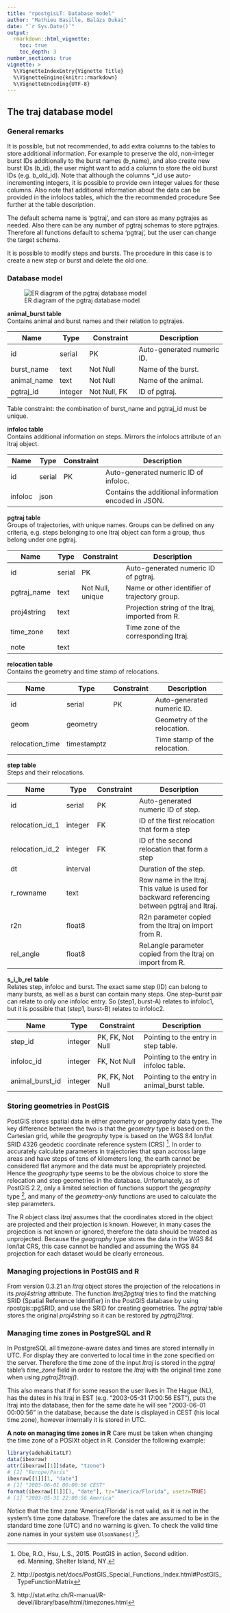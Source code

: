 ```yaml
---
title: "rpostgisLT: Database model"
author: "Mathieu Basille, Balázs Dukai"
date: "`r Sys.Date()`"
output: 
  rmarkdown::html_vignette:
    toc: true
    toc_depth: 3
number_sections: true
vignette: >
  %\VignetteIndexEntry{Vignette Title}
  %\VignetteEngine{knitr::rmarkdown}
  %\VignetteEncoding{UTF-8}
---
```

## The traj database model

### General remarks
It is possible, but not recommended, to add extra columns to the tables to store
additional information. For example to preserve the old, non-integer burst IDs
additionally to the burst names (b_name), and also create new burst IDs (b_id),
the user might want to add a column to store the old burst IDs (e.g. b_old_id).
Note that although the columns *_id use auto-incrementing integers, it is
possible to provide own integer values for these columns. Also note that
additional information about the data can be provided in the infolocs tables,
which the the recommended procedure See further at the table description. 

The default schema name is ‘pgtraj’, and can store as many pgtrajes as needed.
Also there can be any number of pgtraj schemas to store pgtrajes. Therefore all
functions default to schema ‘pgtraj’, but the user can change the target schema.

It is possible to modify steps and bursts. The procedure in this case is to
create a new step or burst and delete the old one.

### Database model

![ER diagram of the pgtraj database model](./figure/database_model.png)

**animal_burst table**\
Contains animal and burst names and their relation to pgtrajes.

| Name   | Type   | Constraint       | Description                          |
|--------|--------|------------------|--------------------------------------|
|id   | serial | PK               | Auto-generated numeric ID. |
|burst_name | text   | Not Null | Name of the burst.                  |
|animal_name | text   | Not Null | Name of the animal.                  |
|pgtraj_id | integer   | Not Null, FK | ID of pgtraj.                  |

Table constraint: the combination of burst_name and pgtraj_id must be unique.

**infoloc table**\
Contains additional information on steps. Mirrors the infolocs attribute of an ltraj object.

| Name    | Type   | Constraint | Description                                          |
|---------|--------|------------|------------------------------------------------------|
| id    | serial | PK         | Auto-generated numeric ID of infoloc.                |
| infoloc | json   |            | Contains the additional information encoded in JSON. |

**pgtraj table**\
Groups of trajectories, with unique names. Groups can be defined on any criteria, e.g. steps belonging to one ltraj object can form a group, thus belong under one pgtraj.

| Name    | Type   | Constraint       | Description                                      |
|---------|--------|------------------|--------------------------------------------------|
| id    | serial | PK               | Auto-generated numeric ID of pgtraj.             |
| pgtraj_name  | text   | Not Null, unique | Name or other identifier of trajectory group.    |
| proj4string  | text   |                  | Projection string of the ltraj, imported from R. |
| time_zone    | text   |                  | Time zone of the corresponding ltraj.            |
| note | text   |                  |                                                  |

**relocation table**\
Contains the geometry and time stamp of relocations.

| Name    | Type   | Constraint | Description                                          |
|---------|--------|------------|------------------------------------------------------|
| id    | serial | PK         | Auto-generated numeric ID.                |
| geom | geometry   |            | Geometry of the relocation. |
| relocation_time | timestamptz   |            | Time stamp of the relocation. |

**step table**\
Steps and their relocations.

| Name      | Type        | Constraint    | Description                                                                                                           |
|-----------|-------------|---------------|-----------------------------------------------------------------------------------------------------------------------|
| id      | serial      | PK            | Auto-generated numeric ID of step. |
| relocation_id_1      | integer      | FK            | ID of the first relocation that form a step |
| relocation_id_2      | integer      | FK            | ID of the second relocation that form a step |
| dt        | interval    |  | Duration of the step.                                                                                                 |
| r_rowname | text        |  | Row name in the ltraj. This value is used for backward referencing between pgtraj and ltraj.                          |
| r2n      | float8      |             | R2n parameter copied from the ltraj on import from R. |
| rel_angle      | float8      |             | Rel.angle parameter copied from the ltraj on import from R. |

**s_i_b_rel table**\
Relates step, infoloc and burst. The exact same step (ID) can belong to many bursts, as well as a burst can contain many steps. One step–burst pair can relate to only one infoloc entry. So (step1, burst-A) relates to infoloc1, but it is possible that (step1, burst-B) relates to infoloc2.

| Name | Type    | Constraint       | Description                              |
|------|---------|------------------|------------------------------------------|
| step_id | integer | PK, FK, Not Null | Pointing to the entry in step table.    |
| infoloc_id | integer | FK, Not Null     | Pointing to the entry in infoloc table. |
| animal_burst_id | integer | PK, FK, Not Null | Pointing to the entry in animal_burst table.   |

### Storing geometries in PostGIS
PostGIS stores spatial data in either *geometry* or *geography* data types. The key difference between the two is that the *geometry* type is based on the Cartesian grid, while the *geography* type is based on the WGS 84 lon/lat SRID 4326 geodetic coordinate reference system (CRS) [^1]. In order to accurately calculate parameters in trajectories that span accross large areas and have steps of tens of kilometers long, the earth cannot be considered flat anymore and the data must be appropriately projected. Hence the *geography* type seems to be the obvious choice to store the relocation and step geometries in the database. Unfortunately, as of PostGIS 2.2, only a limited selection of functions support the *geography* type [^2], and many of the *geometry-only* functions are used to calculate the step parameters. 

The R object class *ltraj* assumes that the coordinates stored in the object are projected and their projection is known. However, in many cases the projection is not known or ignored, therefore the data should be treated as unprojected. Because the *geography* type stores the data in the WGS 84 lon/lat CRS, this case cannot be handled and assuming the WGS 84 projection for each dataset would be clearly erroneous.

[^1]: Obe, R.O., Hsu, L.S., 2015. PostGIS in action, Second edition. ed. Manning, Shelter Island, NY.
[^2]: http://postgis.net/docs/PostGIS_Special_Functions_Index.html#PostGIS_TypeFunctionMatrix

### Managing projections in PostGIS and R
From version 0.3.21 an *ltraj* object stores the projection of the relocations in
its *proj4string* attribute. The function *ltraj2pgtraj* tries to find the 
matching SRID (Spatial Reference Identifier) in the PostGIS database by using
rpostgis::pgSRID, and use the SRID for creating geometries. 
The *pgtraj* table stores the original *proj4string* so it can be
restored by *pgtraj2ltraj*.

### Managing time zones in PostgreSQL and R
In PostgreSQL all timezone-aware dates and times are stored internally in UTC.
For display they are converted to local time in the zone specified on the server. Therefore
the time zone of the input *ltraj* is stored in the *pgtraj* table's *time_zone*
field in order to restore the *ltraj* with the original time zone when using
*pgtraj2ltraj()*.

This also means that if for some reason the user lives in The Hague (NL), has the dates in his ltraj in EST (e.g. "2003-05-31 17:00:56 EST"), puts the ltraj into the database, then for the same date he will see "2003-06-01 00:00:56" in the database, because the date is displayed in CEST (his local time zone), however internally it is stored in UTC.

**A note on managing time zones in R**
Care must be taken when changing the time zone of a POSIXt object in R. 
Consider the following example:

```r
library(adehabitatLT)
data(ibexraw)
attr(ibexraw[[1]]$date, "tzone")
# [1] "Europe/Paris"
ibexraw[[1]][1, "date"]
# [1] "2003-06-01 00:00:56 CEST"
format(ibexraw[[1]][1, "date"], tz="America/Florida", usetz=TRUE)
# [1] "2003-05-31 22:00:56 America"
```

Notice that the time zone 'America/Florida' is not valid, as it is not in the
system's time zone database. Therefore the dates are assumed to be in the 
standard time zone (UTC) and no warning is given. To check the valid time
zone names in your system use ```OlsonNames()```[^3].

[^3]: http://stat.ethz.ch/R-manual/R-devel/library/base/html/timezones.html

